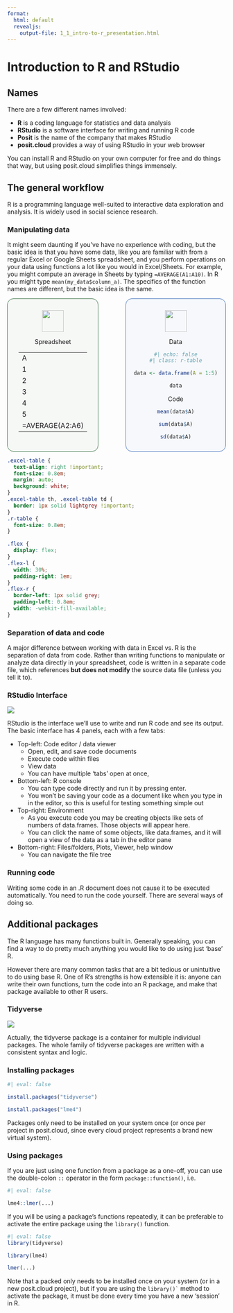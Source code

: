 ```yaml
---
format: 
  html: default
  revealjs: 
    output-file: 1_1_intro-to-r_presentation.html
---
```


# Introduction to R and RStudio

## Names

[There are a few different names involved:]{.content-hidden when-format="revealjs"}

-   **R** is a coding language for statistics and data analysis
-   **RStudio** is a software interface for writing and running R code
-   **Posit** is the name of the company that makes RStudio
-   **posit.cloud** provides a way of using RStudio in your web browser

You can install R and RStudio on your own computer for free and do things that way, but using posit.cloud simplifies things immensely.

## The general workflow

R is a programming language well-suited to interactive data exploration and analysis. It is widely used in social science research.

### Manipulating data

::: {.content-hidden when-format="revealjs"}
It might seem daunting if you've have no experience with coding, but the basic idea is that you have some data, like you are familiar with from a regular Excel or Google Sheets spreadsheet, and you perform operations on your data using functions a lot like you would in Excel/Sheets. For example, you might compute an average in Sheets by typing `=AVERAGE(A1:A10)`. In R you might type `mean(my_data$column_a)`. The specifics of the function names are different, but the basic idea is the same.
:::

::: {.columns style="display: flex; align-items: stretch; align-content: center; text-align: center;"}
::: {.column style="width: 45%; border: 1px solid rgb(45, 105, 55); border-radius: 1em; padding: 0.8em; background: rgba(45, 105, 55, 0.03)"}

<img src="images/excel.png" style="height: 50px; margin: 0;">

Spreadsheet

::: {.excel-table style="width: fit-content; margin: auto;"}
|                 |
|-----------------|
| A               |
| 1               |
| 2               |
| 3               |
| 4               |
| 5               |
| =AVERAGE(A2:A6) |
:::
:::

::: {.column width="5%"}
:::

::: {.column style="width: 50%; border: 1px solid rgb(51, 102, 182); border-radius: 1em; padding: 0.8em; background: rgba(51, 102, 182, 0.03);"}
<img src="images/r.png" style="height: 50px; margin: 0;">

::: {.flex}

::: {.flex-l}
Data

```r
#| echo: false
#| class: r-table

data <- data.frame(A = 1:5)

data

```
:::

::: {.flex-r}
Code

```r

mean(data$A)

sum(data$A)

sd(data$A)
```
:::
:::

:::
:::

```css
.excel-table {
  text-align: right !important;
  font-size: 0.8em;
  margin: auto;
  background: white;
}
.excel-table th, .excel-table td {
  border: 1px solid lightgrey !important;
}
.r-table {
  font-size: 0.8em;
}

.flex {
  display: flex;
}
.flex-l {
  width: 30%; 
  padding-right: 1em;
}
.flex-r {
  border-left: 1px solid grey;
  padding-left: 0.8em;
  width: -webkit-fill-available;
}
```


### Separation of data and code

A major difference between working with data in Excel vs. R is the separation of data from code. Rather than writing functions to manipulate or analyze data directly in your spreadsheet, code is written in a separate code file, which references **but does not modify** the source data file (unless you tell it to).

### RStudio Interface

![](rstudio-interface-1.png)

::: {.content-hidden when-format="revealjs"}
RStudio is the interface we'll use to write and run R code and see its output. The basic interface has 4 panels, each with a few tabs:

-   Top-left: Code editor / data viewer
    -   Open, edit, and save code documents
    -   Execute code within files
    -   View data
    -   You can have multiple 'tabs' open at once,
-   Bottom-left: R console
    -   You can type code directly and run it by pressing enter.
    -   You won't be saving your code as a document like when you type in in the editor, so this is useful for testing something simple out
-   Top-right: Environment
    -   As you execute code you may be creating objects like sets of numbers of data.frames. Those objects will appear here.
    -   You can click the name of some objects, like data.frames, and it will open a view of the data as a tab in the editor pane
-   Bottom-right: Files/folders, Plots, Viewer, help window
    -   You can navigate the file tree
:::

### Running code

Writing some code in an .R document does not cause it to be executed automatically. You need to run the code yourself. There are several ways of doing so.

## Additional packages

The R language has many functions built in. Generally speaking, you can find a way to do pretty much anything you would like to do using just 'base' R.

However there are many common tasks that are a bit tedious or unintuitive to do using base R. One of R's strengths is how extensible it is: anyone can write their own functions, turn the code into an R package, and make that package available to other R users.

### Tidyverse

![](images/tidyverse.png){fig-align="center"}

::: {.content-hidden when-format="revealjs"}
Actually, the tidyverse package is a container for multiple individual packages. The whole family of tidyverse packages are written with a consistent syntax and logic.
:::

### Installing packages

```r
#| eval: false

install.packages("tidyverse")

install.packages("lme4")
```

Packages only need to be installed on your system once (or once per project in posit.cloud, since every cloud project represents a brand new virtual system).

### Using packages

If you are just using one function from a package as a one-off, you can use the double-colon `::` operator in the form `package::function()`, i.e.

```r
#| eval: false

lme4::lmer(...)

```

If you will be using a package's functions repeatedly, it can be preferable to activate the entire package using the `library()` function.

```r
#| eval: false
library(tidyverse)

library(lme4)

lmer(...)
```

Note that a packed only needs to be installed once on your system (or in a new posit.cloud project), but if you are using the `` library()` `` method to activate the package, it must be done every time you have a new 'session' in R.
